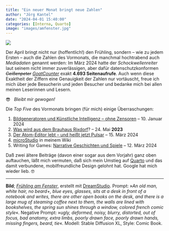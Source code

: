 ```yaml
---
title: "Ein neuer Monat bringt neue Zahlen"
author: "Jörg Kantel"
date: "2024-04-01 15:40:00"
categories: [Interna, Quarto]
image: "images/amfenster.jpg"
---
```


[![](images/amfenster-b.jpg)](https://www.flickr.com/photos/schockwellenreiter/53560418152/)

Der April bringt nicht nur (hoffentlich!) den Frühling, sondern -- wie zu jedem Ersten -- auch die Zahlen des Vormonats, die manchmal hochtrabend auch *Mediadaten* genannt werden: Im März 2024 hatte der *Schockwellenreiter* laut seinem nicht immer zuverlässigen, aber dafür datenschutzkonformen *~~Geißenpeter~~* *[GoatCounter](https://www.goatcounter.com/)* exakt **4.693 Seitenaufrufe**. Auch wenn diese Exaktheit der Ziffern eine Genauigkeit der Zahlen nur vortäuscht, freue ich mich über jede Besucherin und jeden Besucher und bedanke mich bei allen meinen Leserinnen und Lesern.

😎 &nbsp; *Bleibt mir gewogen!*

Die *Top Five* des Vormonats bringen (für mich) einige Überraschungen:

1. [Bildgeneratoren und Künstliche Intelligenz – ohne Zensoren](https://kantel.github.io/posts/2024011002_ki_ohne_zensor/index.html) -- 10. Januar 2024
2. [Was wird aus dem Brauhaus Rixdorf](https://kantel.github.io/posts/2023052401_brauhaus_rixdorf/index.html)? -- 24. Mai **2023**
3. [Der Atom-Editor lebt – und heißt jetzt Pulsar](https://kantel.github.io/posts/2024031501_atom_wird_pulsar/) -- 15. März 2024
4. [microStudio](http://cognitiones.kantel-chaos-team.de/multimedia/spieleprogrammierung/microstudio.html) in meinem Wiki
5. Writing for Games: [Narrative Geschichten und Spiele](https://kantel.github.io/posts/2024031202_writing_for_games/) -- 12. März 2024

Daß zwei ältere Beiträge (davon einer sogar aus dem Vorjahr) ganz oben auftauchen, läßt mich vermuten, daß sich mein Umstieg auf [Quarto](http://cognitiones.kantel-chaos-team.de/webworking/staticsites/quarto.html) und das damit verbundene, mobilfreundliche Design gelohnt hat. Google hat mich wieder lieb.&nbsp;🤓

---

**Bild**; *[Frühling am Fenster](https://www.flickr.com/photos/schockwellenreiter/53560418152/)*, erstellt mit [DreamStudio](https://beta.dreamstudio.ai/generate). Prompt: »*An old man, white hair, no beard+, blue eyes, glasses, sits at a desk in front of a notebook and writes, there are other open books on the desk, and there is a large mug of steaming coffee next to them, the walls are lined with bookshelves, the spring sun shines through a window, colored french comic style*«. Negative Prompt: »*ugly, deformed, noisy, blurry, distorted, out of focus, bad anatomy, extra limbs, poorly drawn face, poorly drawn hands, missing fingers, beard, tie*«. Modell: Stable Diffusion XL, Style: Comic Book.